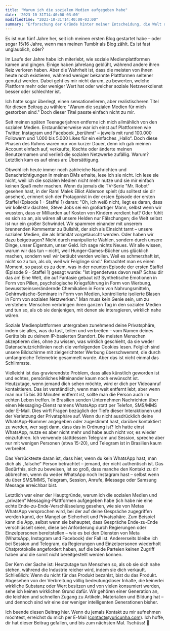 ```yaml
---
title: "Warum ich die sozialen Medien aufgegeben habe"
date: '2023-10-31T14:40:00-03:00'
modifiedTime: "2023-10-31T14:40:00-03:00"
summary: "Erforschung der Gründe hinter meiner Entscheidung, die Welt der sozialen Medien zu verlassen und ein privateres sowie unabhängigeres digitales Leben zu führen."
---
```


Es ist nun fünf Jahre her, seit ich meinen ersten Blog gestartet habe – oder sogar 15/16 Jahre, wenn man meinen Tumblr als Blog zählt. Es ist fast unglaublich, oder?

Im Laufe der Jahre habe ich miterlebt, wie soziale Medienplattformen kamen und gingen. Einige haben jahrelang geblüht, während andere ihren Reiz verloren haben. Aber die Wahrheit ist, dass die meisten von ihnen heute noch existieren, während weniger bekannte Plattformen seltener genutzt werden. Dabei geht es mir nicht darum, zu bewerten, welche Plattform mehr oder weniger Wert hat oder welcher soziale Netzwerkdienst besser oder schlechter ist.

Ich hatte sogar überlegt, einen sensationelleren, aber realistischeren Titel für diesen Beitrag zu wählen: "Warum die sozialen Medien für mich gestorben sind." Doch dieser Titel passte einfach nicht zu mir.

Seit meinen späten Teenagerjahren entferne ich mich allmählich von den sozialen Medien. Erstaunlicherweise war ich einst auf Plattformen wie Twitter, Instagram und Facebook „berühmt“ – jeweils mit rund 100.000 Followern und 1.000 bis 5.000 Likes für ein einfaches „Hallo“. Doch diese Phasen des Ruhms waren nur von kurzer Dauer, denn ich gab meinen Account einfach auf, verkaufte, löschte oder änderte meinen Benutzernamen und verließ die sozialen Netzwerke zufällig. Warum? Letztlich kam es auf eines an: Übersättigung.

Obwohl ich heute immer noch zahlreiche Nachrichten und Benachrichtigungen in meinen DMs erhalte, lese ich sie nicht. Ich lese sie nicht, weil ich die sozialen Medien nicht mehr nutze und sie mir einfach keinen Spaß mehr machen. Wenn du jemals die TV-Serie "Mr. Robot" gesehen hast, in der Rami Malek Elliot Alderson spielt (du solltest sie dir ansehen), erinnert sich der Protagonist in der ersten Episode der ersten Staffel (Episode 1 - Staffel 1) daran: "Oh, ich weiß nicht, liegt es daran, dass wir kollektiv dachten, Steve Jobs sei ein großartiger Mann, selbst wenn wir wussten, dass er Milliarden auf Kosten von Kindern verdient hat? Oder fühlt es sich so an, als wären all unsere Helden nur Fälschungen; die Welt selbst ist nur ein großer Schwindel. Wir spammen einander mit unserem brennenden Kommentar zu Bullshit, der sich als Einsicht tarnt – unsere sozialen Medien, die als Intimität vorgetäuscht werden. Oder haben wir dazu beigetragen? Nicht durch manipulierte Wahlen, sondern durch unsere Dinge, unser Eigentum, unser Geld. Ich sage nichts Neues. Wir alle wissen, warum wir das tun – nicht, weil Hunger-Games-Bücher uns glücklich machen, sondern weil wir betäubt werden wollen. Weil es schmerzhaft ist, nicht so zu tun, als ob, weil wir Feiglinge sind." Betrachtet man es einen Moment, so passt es zu dem, was in der neunten Episode der ersten Staffel (Episode 9 - Staffel 1) gesagt wurde: "Ist irgendetwas davon real? Schau dir das an! Eine Welt, die auf Fantasie gebaut ist! Synthetische Emotionen in Form von Pillen, psychologische Kriegsführung in Form von Werbung, bewusstseinsverändernde Chemikalien in Form von Nahrungsmitteln, Gehirnwäsche-Seminare in Form von Medien, kontrollierte isolierte Blasen in Form von sozialen Netzwerken." Man muss kein Genie sein, um zu verstehen: Menschen verbringen ihren ganzen Tag in den sozialen Medien und tun so, als ob sie denjenigen, mit denen sie interagieren, wirklich nahe wären.

Soziale Medienplattformen untergraben zunehmend deine Privatsphäre, indem sie alles, was du tust, teilen und verbreiten – vom Namen deines Geräts bis zu deinem IP-basierten Standort. Die meisten Menschen akzeptieren dies, ohne zu wissen, was wirklich geschieht, da sie weder Datenschutzrichtlinien noch die verfolgenden Cookies lesen. Folglich sind unsere Bildschirme mit zielgerichteter Werbung überschwemmt, die durch umfangreiche Telemetrie gesammelt wurde. Aber das ist nicht einmal das Schlimmste.

Vielleicht ist das gravierendste Problem, dass alles künstlich geworden ist und echtes, persönliches Miteinander kaum noch erwünscht ist. Heutzutage, wenn jemand dich sehen möchte, wird er dich per Videoanruf kontaktieren. Das ist verständlich, wenn man weit entfernt lebt, aber wenn man nur 15 bis 30 Minuten entfernt ist, sollte man die Person auch im echten Leben treffen. In Brasilien senden Unternehmen Nachrichten über einen Messaging-Dienst namens WhatsApp statt per Telefon, SMS/MMS oder E-Mail. Dies wirft Fragen bezüglich der Tiefe dieser Interaktionen und der Verletzung der Privatsphäre auf. Wenn du nicht ausdrücklich deine WhatsApp-Nummer angegeben oder zugestimmt hast, darüber kontaktiert zu werden, wer sagt dann, dass das in Ordnung ist? Ich hatte einst WhatsApp, nutze es aber nicht mehr und habe auch nicht vor, es wieder einzuführen. Ich verwende stattdessen Telegram und Session, spreche aber nur mit wenigen Personen (etwa 15-20), und Telegram ist in Brasilien kaum verbreitet.

Das Verrückteste daran ist, dass hier, wenn du kein WhatsApp hast, man dich als „falsche“ Person betrachtet – jemand, der nicht authentisch ist. Das Bedürfnis, sich zu beweisen, ist so groß, dass manche den Kontakt zu dir abbrechen, wenn du weder WhatsApp noch Instagram hast – selbst wenn du über SMS/MMS, Telegram, Session, Anrufe, iMessage oder Samsung Message erreichbar bist.

Letztlich war einer der Hauptgründe, warum ich die sozialen Medien und „privaten“ Messaging-Plattformen aufgegeben habe (ich habe nie eine echte Ende-zu-Ende-Verschlüsselung gesehen, wie sie von Metas WhatsApp versprochen wird, bei der auf deine Gespräche zugegriffen werden kann), der Mangel an Sicherheit und Privatsphäre. Zum Beispiel kann die App, selbst wenn sie behauptet, dass Gespräche Ende-zu-Ende verschlüsselt seien, diese bei Anforderung durch Regierungen oder Einzelpersonen bereitstellen – wie es bei den Diensten von Meta (WhatsApp, Instagram und Facebook) der Fall ist. Andererseits bleibe ich bei Session und Telegram, da Regierungen und Einzelpersonen wiederholt Chatprotokolle angefordert haben, auf die beide Parteien keinen Zugriff haben und die somit nicht bereitgestellt werden können.

Der Kern der Sache ist: Heutzutage tun Menschen so, als ob sie sich nahe stehen, während die Industrie reicher wird, indem sie dich verkauft. Schließlich: Wenn du nicht für das Produkt bezahlst, bist du das Produkt. Abgesehen von der Verbreitung völlig bedeutungsloser Inhalte, die keinerlei wirkliche Substanz oder Wert besitzen und von vielen konsumiert werden, sehe ich keinen wirklichen Grund dafür. Wir gehören einer Generation an, die leichten und schnellen Zugang zu Artikeln, Materialien und Bildung hat – und dennoch sind wir eine der weniger intelligenten Generationen bisher.

Ich beende diesen Beitrag hier. Wenn du jemals Kontakt zu mir aufnehmen möchtest, erreichst du mich per E-Mail ([contact@yuricunha.com](mailto:contact@yuricunha.com)). Ich hoffe, dir hat dieser Beitrag gefallen, und bis zum nächsten Mal. Tschüss! 👋
